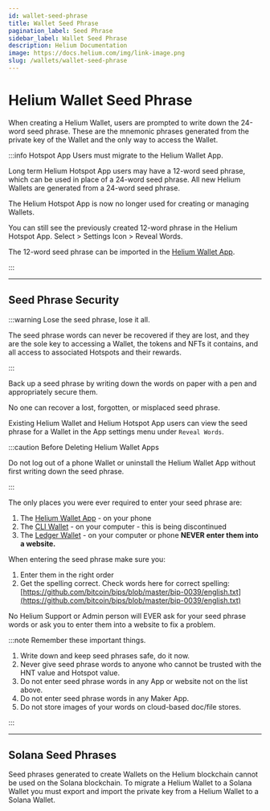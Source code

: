 ```yaml
---
id: wallet-seed-phrase
title: Wallet Seed Phrase
pagination_label: Seed Phrase
sidebar_label: Wallet Seed Phrase
description: Helium Documentation
image: https://docs.helium.com/img/link-image.png
slug: /wallets/wallet-seed-phrase
---
```


# Helium Wallet Seed Phrase

When creating a Helium Wallet, users are prompted to write down the 24-word seed phrase. These are
the mnemonic phrases generated from the private key of the Wallet and the only way to access the
Wallet.

:::info Hotspot App Users must migrate to the Helium Wallet App.

Long term Helium Hotspot App users may have a 12-word seed phrase, which can be used in place of
a 24-word seed phrase. All new Helium Wallets are generated from a 24-word seed phrase.

The Helium Hotspot App is now no longer used for creating or managing Wallets.

You can still see the previously created 12-word phrase in the Helium Hotspot App. Select > Settings
Icon > Reveal Words.

The 12-word seed phrase can be imported in the [Helium Wallet App](/wallets/helium-wallet-app).

:::

---

## Seed Phrase Security

:::warning Lose the seed phrase, lose it all.

The seed phrase words can never be recovered if they are lost, and they are the sole key to
accessing a Wallet, the tokens and NFTs it contains, and all access to associated Hotspots and their
rewards.

:::

Back up a seed phrase by writing down the words on paper with a pen and appropriately secure them.

No one can recover a lost, forgotten, or misplaced seed phrase.

Existing Helium Wallet and Helium Hotspot App users can view the seed phrase for a Wallet in the App
settings menu under `Reveal Words`.

:::caution Before Deleting Helium Wallet Apps

Do not log out of a phone Wallet or uninstall the Helium Wallet App without first writing down the
seed phrase.

:::

The only places you were ever required to enter your seed phrase are:

1. The [Helium Wallet App](/wallets/helium-wallet-app) - on your phone
2. The [CLI Wallet](/wallets/cli-wallet) - on your computer - this is being discontinued
3. The [Ledger Wallet](/wallets/ledger) - on your computer or phone **NEVER enter them into a
   website.**

When entering the seed phrase make sure you:

1. Enter them in the right order
2. Get the spelling correct. Check words here for correct spelling:
   [https://github.com/bitcoin/bips/blob/master/bip-0039/english.txt](https://github.com/bitcoin/bips/blob/master/bip-0039/english.txt)

No Helium Support or Admin person will EVER ask for your seed phrase words or ask you to enter them
into a website to fix a problem.

:::note Remember these important things.

1. Write down and keep seed phrases safe, do it now.
2. Never give seed phrase words to anyone who cannot be trusted with the HNT value and Hotspot
   value.
3. Do not enter seed phrase words in any App or website not on the list above.
4. Do not enter seed phrase words in any Maker App.
5. Do not store images of your words on cloud-based doc/file stores.

:::

---

## Solana Seed Phrases

Seed phrases generated to create Wallets on the Helium blockchain cannot be used on the Solana
blockchain. To migrate a Helium Wallet to a Solana Wallet you must export and import the private key
from a Helium Wallet to a Solana Wallet.
